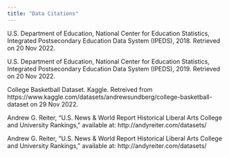 ```yaml
---
title: "Data Citations"
---
```


U.S. Department of Education, National Center for Education Statistics, Integrated Postsecondary Education Data System (IPEDS), 2018. Retrieved on 20 Nov 2022.
 
U.S. Department of Education, National Center for Education Statistics, Integrated Postsecondary Education Data System (IPEDS), 2019. Retrieved on 20 Nov 2022.

College Basketball Dataset. Kaggle. Retreived from https://www.kaggle.com/datasets/andrewsundberg/college-basketball-dataset on 29 Nov 2022.

Andrew G. Reiter, “U.S. News & World Report Historical Liberal Arts College and University Rankings,” available at: http://andyreiter.com/datasets/

Andrew G. Reiter, “U.S. News & World Report Historical Liberal Arts College and University Rankings,” available at: http://andyreiter.com/datasets/